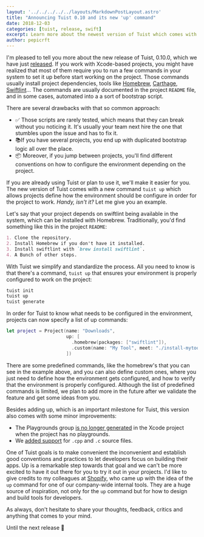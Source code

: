 ```yaml
---
layout: '../../../../../layouts/MarkdownPostLayout.astro'
title: "Announcing Tuist 0.10 and its new 'up' command"
date: 2018-12-03
categories: [tuist, release, swift]
excerpt: Learn more about the newest version of Tuist which comes with a powerful and useful feature, a new 'tuist up' command.
author: pepicrft
---
```


I'm pleased to tell you more about the new release of Tuist, 0.10.0, which we have just [released](https://github.com/tuist/tuist/releases/tag/0.10.0). If you work with Xcode-based projects, you might have realized that most of them require you to run a few commands in your system to set it up before start working on the project. Those commands usually install project dependencies, tools like [Homebrew](https://brew.sh), [Carthage](https://github.com/carthage/carthage), [Swiftlint](https://github.com/realm/SwiftLint)... The commands are usually documented in the project `README` file, and in some cases, automated into a a sort of bootstrap script.

There are several drawbacks with that so common approach:

- ✅ Those scripts are rarely tested, which means that they can break without you noticing it. It's usually your team next hire the one that stumbles upon the issue and has to fix it.
- 📚If you have several projects, you end up with duplicated bootstrap logic all over the place.
- 📦 Moreover, if you jump between projects, you'll find different conventions on how to configure the environment depending on the project.

If you are already using Tuist or plan to use it, we'll make it easier for you. The new version of Tuist comes with a new command `tuist up` which allows projects define how the environment should be configure in order for the project to work. _Handy, isn't it?_ Let me give you an example.

Let's say that your project depends on swiftlint being available in the system, which can be installed with Homebrew. Traditionally, you'd find something like this in the project `README`:

```md
1. Clone the repository.
2. Install Homebrew if you don't have it installed.
3. Install swiftlint with `brew install swiftlint`.
4. A Bunch of other steps.
```

With Tuist we simplify and standardize the process. All you need to know is that there's a command, `tuist up` that ensures your environment is properly configured to work on the project:

```bash
tuist init
tuist up
tuist generate
```

In order for Tuist to know what needs to be configured in the environment, projects can now specify a list of up commands:

```swift
let project = Project(name: "Downloads",
                      up: [
                        .homebrew(packages: ["swiftlint"]),
                        .custom(name: "My Tool", meet: "./install-mytool.sh", isMet: "test mytool")
                      ])
```

There are some predefined commands, like the homebrew's that you can see in the example above, and you can also define custom ones, where you just need to define how the environment gets configured, and how to verify that the environment is properly configured. Although the list of predefined commands is limited, we plan to add more in the future after we validate the feature and get some ideas from you.

Besides adding up, which is an important milestone for Tuist, this version also comes with some minor improvements:

- The Playgrounds group [is no longer generated](https://github.com/tuist/tuist/pull/177) in the Xcode project when the project has no playgrounds.
- We [added support](https://github.com/tuist/tuist/pull/178) for `.cpp` and `.c` source files.

One of Tuist goals is to make convenient the inconvenient and establish good conventions and practices to let developers focus on building their apps. Up is a remarkable step towards that goal and we can't be more excited to have it out there for you to try it out in your projects. I'd like to give credits to my colleagues at [Shopify](https://shopify.com), who came up with the idea of the `up` command for one of our company-wide internal tools. They are a huge source of inspiration, not only for the `up` command but for how to design and build tools for developers.

As always, don't hesitate to share your thoughts, feedback, critics and anything that comes to your mind.

Until the next release 👋
